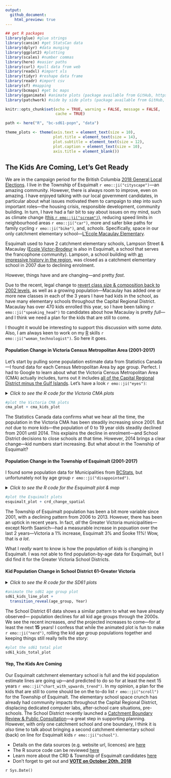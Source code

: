 ```yaml
---
output:
  github_document:
    html_preview: true
---
```


<!-- 
This file is licensed with the Creative Commons Attribution 4.0 International License.
-->


```r
## get R packages
library(glue) #glue strings
library(cansim) #get StatsCan data
library(dplyr) #data munging
library(ggplot2) #plotting
library(scales) #number commas
library(here) #easier paths
library(curl) #pull data from web
library(readxl) #import xls
library(tidyr) #reshape data frame
library(readr) #import csv
library(sf) #mapping
library(bcmaps) #get bc maps
library(gganimate) #animate plots (package available from GitHub, https://github.com/thomasp85/gganimate)
library(patchwork) #side by side plots (package available from GitHub, https://github.com/thomasp85/patchwork)

knitr::opts_chunk$set(echo = TRUE, warning = FALSE, message = FALSE,
                      cache = TRUE)

path <- here("R", "bc-sd61-popn", "data")

theme_plots <- theme(axis.text = element_text(size = 10),
                     plot.title = element_text(size = 14),
                     plot.subtitle = element_text(size = 12),
                     plot.caption = element_text(size = 10),
                     axis.title = element_blank())
```


## The Kids Are Coming, Let's Get Ready

We are in the campaign period for the British Columbia [2018 General Local Elections](https://elections.bc.ca/political-participants/local-elections-campaign-financing/2018-general-local-elections/). I live in the Township of Esquimalt `r emo::ji("cityscape")`&mdash;an amazing community. However, there is always room to improve, even on amazing. I have enjoyed talking with our local government candidates, in particular about what issues motivated them to campaign to step into such important roles&mdash;the housing crisis, responsible development, community building. In turn, I have had a fair bit to say about issues on my mind, such as climate change ([this `r emo::ji("scream")`](https://www.ipcc.ch/news_and_events/pr_181008_P48_spm.shtml)), reducing speed limits in neighbourhood areas `r emo::ji("car")`, more and safer bike paths for family cycling `r emo::ji("bike")`, and, _schools_. Specifically, space in our only catchment elementary school&mdash;[L'Ecole Macaulay Elementary](https://macaulay.sd61.bc.ca/).  

Esquimalt used to have 2 catchment elementary schools, Lampson Street & Macaulay ([Ecole Victor-Brodeur](https://en.wikipedia.org/wiki/%C3%89cole_Victor-Brodeur) is also in Esquimalt, a school that serves the francophone community). Lampson, a school building with [an impressive history in the region](https://victoriadailyphoto.blogspot.com/2013/05/lampson-street-school.html), was closed as a catchment elementary school in 2007 due to declining enrolment. 

However, things have and are changing&mdash;and pretty _fast_. 

Due to the recent, legal change to [revert class size & composition back to 2002 levels](https://bctf.ca/IssuesInEducation.aspx?id=5530), as well as a growing population&mdash;Macaulay has added one or more new classes in each of the 3 years I have had kids in the school, as have many elementary schools throughout the Capital Regional District. Macaulay has over 470 kids enrolled this year, so I have been talking `r emo::ji("speaking_head")` to candidates about how Macaulay is pretty _full_&mdash;and I think we need a plan for the kids that are still to come.

I thought it would be interesting to support this discussion with some _data_. Also, I am always keen to work on my [R](https://www.r-project.org/) skills `r emo::ji("woman_technologist")`. So here it goes.

#### Population Change in Victoria Census Metropolitan Area (2001-2017)

Let's start by pulling some population estimate data from Statistics Canada&mdash;I found data for each Census Metropolitan Area by age group. Perfect. I had to Google to learn about what the Victoria Census Metropolitan Area (CMA) actually includes, turns out it includes [all of the Capital Regional District minus the Gulf Islands](https://www12.statcan.gc.ca/census-recensement/2011/as-sa/fogs-spg/Facts-cma-eng.cfm?LANG=Eng&GK=CMA&GC=935). Let's have a look `r emo::ji("eyes")`:

<details><summary><i>Click to see the R code for the Victoria CMA plots</i></summary>

```r
## Data: Victoria Census Metropolitan Census Area (British Columbia) Population
## Estimates [Table: 17-10-0078-01 (formerly CANSIM  051-0056) from Statistics Canada

#get Statistics Canada data using cansim package
bc_popn <- get_cansim(1710007801) %>%
  filter(GEO == "Victoria, British Columbia",
         Sex == "Both sexes") %>%
  select(year = REF_DATE, age_group = `Age group`, population_estimate = VALUE) %>% 
  mutate(year = as.integer(year))

#make plot of Victoria CMA population estimates
cma_plot <- bc_popn %>% 
  filter(age_group == "All ages") %>% 
  ggplot(aes(x = year, y = population_estimate, group = 1)) + 
  geom_line(size = 1, colour = "#54278f") +
  scale_x_continuous(limits = c(2001, 2018),
                     breaks = seq(2002, 2017, 3),
                     expand = c(0,0)) +
  scale_y_continuous(limits = c(320000, 380000),
                     breaks = seq(320000, 380000, 5000),
                     expand = c(0,0), labels = comma) +
  labs(title = "Population Estimates for Victoria CMA",
       subtitle = "Include all ages",
       caption = "Data sourced from Statistics Canada") +
  theme_minimal() +
  theme_plots

#kid age groups
kid_ages <- c("0 to 4 years", "5 to 9 years", "10 to 14 years", "15 to 19 years")

#make plot of kid Victoria CMA population estimates
cma_kids_plot <- bc_popn %>% 
  filter(age_group %in% kid_ages) %>% 
  group_by(year) %>% 
  summarise(population_estimate = sum(population_estimate)) %>% 
  ggplot(aes(x = year, y = population_estimate, group = 1)) + 
  geom_line(size = 1, colour = "#54278f") +
  scale_x_continuous(limits = c(2001, 2018),
                     breaks = seq(2002, 2017, 3),
                     expand = c(0,0)) +
  scale_y_continuous(limits = c(64000, 70000),
                     breaks = seq(64000, 70000, 500),
                     expand = c(0,0), labels = comma) +
  labs(title = "Kid Population Estimates for Victoria CMA",
       subtitle = "Kids include ages 0 to 19 years",
       caption = "Data sourced from Statistics Canada") +
  theme_minimal() +
  theme_plots
```

```r
#plot the Victoria CMA plots
cma_plot + cma_kids_plot
```

</details>

```r
#plot the Victoria CMA plots
cma_plot + cma_kids_plot
```

The Statistics Canada data confirms what we hear all the time, the population in the Victoria CMA has been steadily increasing since 2001. But _not_ due to more kids&mdash;the population of 0 to 19 year olds steadily declined from 2001 until 2014. This explains the decline in enrolment&mdash;and School District decisions to close schools at that time. However, 2014 brings a clear change&mdash;kid numbers start increasing. But what about in the Township of Esquimalt?

#### Population Change in the Township of Esquimalt (2001-2017)

I found some population data for Municipalities from [BCStats](https://www2.gov.bc.ca/gov/content?id=36D1A7A4BEE248598281824C13CB65B6), but unfortunately not by age group `r emo::ji("disappointed")`.

<details><summary><i>Click to see the R code for the Esquimalt plot & map</i></summary>

```r
## Data: Esquimalt District Municipality population estimates from
## BCStats Population Estimates webpage

#municipalities I want
crd <- c("Central Saanich", "Colwood", "Esquimalt", "Highlands",
         "Langford", "Metchosin", "North Saanich", "Oak Bay", "Saanich",
         "Sidney", "Sooke", "Victoria", "View Royal")

#get the 2001-2011 CRD population estimate data file 
bcstats_mun_2001_2011 <- 
  "http://www.bcstats.gov.bc.ca/Files/0379a32f-cec8-438d-83e0-6724b2a2a272/BCDevelopmentRegionRegionalDistrictandMuncipalPopulationEstimates2001-2011.xls"

get_mun_2001_2011 <- curl_download(bcstats_mun_2001_2011,
                                   destfile = glue(path, "/bcstats_mun_2001_2011.xls"))

crd_2001_2011 <- read_xls(get_mun_2001_2011, skip = 3) %>%  
  filter(Name %in% crd) %>% 
  select(-`2011`, -Type, -SGC)

# get 2011-2017 CRD population estimate data file and merge data with the 2001-2011 data 
bcstats_mun_2011_2017 <- 
  "http://www.bcstats.gov.bc.ca/Files/285cd56c-9be1-4c5e-a153-3deeffa2ac94/BCDevelopmentRegionRegionalDistrictandMuncipalPopulationEstimates2011-2015.xls"

get_mun_2011_2017 <- curl_download(bcstats_mun_2011_2017,
                                   destfile = glue(path, "/bcstats_mun_2011_2017.xls"))

crd_2001_2017 <- read_xls(get_mun_2011_2017, range = ("A3:J48")) %>% 
  filter(Name %in% crd) %>% 
  bind_cols(crd_2001_2011) %>% 
  select(-`2011`, -`Area Type`, -SGC, -Name1) %>% 
  gather(key =  year, value = population_estimate, -Name) %>% 
  mutate(population_estimate = as.numeric(population_estimate),
         year = as.integer(year)) %>% 
  arrange(year)

#plot of Township of Esquimalt population estimates
esquimalt_plot <- crd_2001_2017 %>% 
  filter(Name == "Esquimalt") %>%
  ggplot(aes(x = year, y = population_estimate, group = 1)) + 
  geom_line(size = 1, colour = "#54278f") +
  labs(title = "Population Estimates for Esquimalt",
       subtitle = "Includes all ages",
       caption = "Data sourced from BCStats") +
   scale_x_continuous(limits = c(2001, 2018),
                     breaks = seq(2002, 2017, 3),
                     expand = c(0,0)) +
  scale_y_continuous(limits = c(16400, 17600),
                     breaks = seq(16400, 17600, 100),
                     expand = c(0,0), labels = comma) +
  theme_minimal() +
  theme_plots

#calculate municipality population change for 2015 to 2017
crd_change <- crd_2001_2017 %>% 
  filter(year %in% c(2015, 2017)) %>%
  group_by(Name) %>% 
  mutate(popchange = population_estimate-lag(population_estimate)) %>% 
  mutate(percchange = round((popchange/lag(population_estimate) * 100), digits = 0)) %>% 
  filter(year == 2017) %>% 
  select(-year) 

#map 2 year % population change for municipalities
crd_change_spatial <- municipalities() %>% 
  filter(ADMIN_AREA_ABBREVIATION %in% crd) %>% 
  mutate(Name = ADMIN_AREA_ABBREVIATION) %>% 
  left_join(crd_change) %>% 
  ggplot() +
  geom_sf(aes(fill = percchange)) +
  coord_sf(datum = NA) +
  labs(title = "CRD Percent Population Change 2015-2017",
       subtitle = "Includes all ages",
       caption = "Data sourced from BCStats") +
  scale_fill_gradient(name = "Percent\nChange", low = "#bcbddc", high = "#132B43") +
  theme_minimal() +
  theme_plots
```

```r
#plot the Esquimalt plots
esquimalt_plot + crd_change_spatial
```

</details>

```r
#plot the Esquimalt plots
esquimalt_plot + crd_change_spatial
```

The Township of Esquimalt population has been a bit more variable since 2001, with a declining pattern from 2006 to 2013. However, there has been an uptick in recent years. In fact, _all_ the Greater Victoria municipalities&mdash;except North Saanich&mdash;had a measurable increase in popuation over the last 2 years&mdash;Victoria a 1% increase, Esquimalt 3% and Sooke 11%! Wow, that is _a lot_.

What I _really_ want to know is how the population of _kids_ is changing in Esquimalt. I was not able to find population-by-age data for Esquimalt, but I did find it for the Greater Victoria School Districts.

#### Kid Population Change in School District 61-Greater Victoria

<details><summary><i>Click to see the R code for the SD61 plots</i></summary>

```r
## Data: School District 61 Population Estimates & Projections from BCStats manual 
## online tool: https://www.bcstats.gov.bc.ca/apps/PopulationProjections.aspx

#get SD61 population estimates & projections
sd61_kids <- read_csv(glue(path, "/Population_Projections.csv")) %>% 
  select(Year, "<1", "1-4", "5-9", "10-14", "15-19") %>% 
  gather(key = age_group, value = population_estimate, -Year) %>% 
  filter(Year < 2038) %>% 
  mutate(age_group = factor(age_group, ordered = TRUE,
                            levels = c("<1", "1-4", "5-9", "10-14", "15-19")),
         data_type = case_when(Year < 2018 ~ "estimated",
                               TRUE ~ "projected"))

#plot of kid population estimates in SD61 by age group
sd61_kids_line_plot <- sd61_kids %>% 
  filter(age_group != "<1") %>% 
  ggplot(aes(Year, population_estimate, group = age_group, colour = data_type)) +
  geom_line(size = 1) +
  geom_segment(aes(xend = 2037 , yend = population_estimate), linetype = 2, colour = 'grey') + 
  geom_point(size = 2) + 
  geom_text(aes(x = 2037.1 , label = age_group), hjust = 0, colour = "#54278f") + 
  coord_cartesian(clip = 'off') + 
  labs(title = "Kid Population Estimates & Projections by Age Group for SD61",
       # subtitle = "Kids include ages 1 to 19 years",
       caption = "Data sourced from BCStats") +
  theme(plot.margin = margin(5.5, 0, 5.5, 5.5)) +
  scale_x_continuous(limits = c(1984, 2040), breaks = seq(1986, 2038, 5), expand = c(0,0)) +
  scale_y_continuous(breaks = seq(6000, 13000, 1000), expand = c(0,0), labels = comma) +
  scale_colour_manual(name = "", values = c("#54278f", "#9e9ac8")) +
  scale_fill_manual(name = "", values = c("#54278f", "#9e9ac8")) +
  theme_minimal() +
  theme_plots +
  theme(legend.position = "top",
        legend.text = element_text(size = 12))

#plot of total sd61 kid population estimates
sd61_kids_total_plot <- sd61_kids %>% 
  group_by(Year, data_type) %>% 
  summarise(population_estimate = sum(population_estimate))  %>% 
  ggplot(aes(x = Year, y = population_estimate, colour = data_type, group = 1)) + 
  geom_point() +
  geom_line(size = 1) +
  labs(title = "Kid Population Estimates & Projections for SD61",
       subtitle = "Kids include ages 0 to 19 years",
       caption = "Data sourced from BCStats") +
  scale_x_continuous(limits = c(1984, 2040), breaks = seq(1986, 2038, 5), expand = c(0,0)) +
  scale_y_continuous(limits = c(35000, 43000), breaks = seq(35000, 43000, 500), expand = c(0,0), labels = comma) +
  scale_colour_manual(name = "", values = c("#54278f", "#9e9ac8")) +
  theme_minimal() +
  theme_plots +
  theme(legend.position = c(.2,.2),
        legend.text = element_text(size = 12)) 
```

```r
#animate the sd61 age group plot
sd61_kids_line_plot +
  transition_reveal(age_group, Year)

#plot the sd61 total line plot
sd61_kids_total_plot
```

</details>

```r
#animate the sd61 age group plot
sd61_kids_line_plot +
  transition_reveal(age_group, Year)
```

The School District 61 data shows a similar pattern to what we have already observed&mdash; population declines for all kid age groups through the 2000s. We see the recent increases, _and_  the projected increases to come&mdash;for at least the next **15** years! I confess that while the animated plot is fun to make `r emo::ji("nerd")`, rolling the kid age group populations together and keeping things still really tells the story:


```r
#plot the sd61 total plot
sd61_kids_total_plot
```


#### Yep, The Kids Are Coming

Our Esquimalt catchment elementary school is full and the kid population estimate lines are going up&mdash;and predicted to do so for at least the next 15 years `r emo::ji("chart_with_upwards_trend")`. In my opinion, a plan for the kids that are still to come should be on the to-do list `r emo::ji("scroll")` for the Township of Esquimalt. The elementary school space crunch has already had community impacts throughout the Capital Regional District, displacing dedicated computer labs, after-school care situations, pre-schools. The School District recently launched a [Catchment Boundary Review & Public Consultation](https://www.sd61.bc.ca/news-events/community/catchmentboundaryreview/)&mdash;a great step in supporting planning. However, with only one catchment school and one boundary, I think it is _also_ time to talk about bringing a second catchment elementary school (back) on line for Esquimalt kids `r emo::ji("school")`.

- Details on the data sources (e.g. website url, licences) are [here](https://github.com/stephhazlitt/some-assembly-required/blob/master/R/bc-sd61-popn/data/README.md)
- The R source code can be reviewed [here](https://github.com/stephhazlitt/some-assembly-required/blob/master/R/bc-sd61-popn/sd61_kids.Rmd)
- Learn more about the CRD & Township of Esquimalt candidates  [here](https://www.timescolonist.com/elections)
- Don't forget to get out and [**VOTE on October 20th, 2018**](https://www.esquimalt.ca/municipal-hall/elections/2018-election/information-voters) 

`r Sys.Date()`

